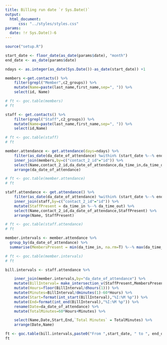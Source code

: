 ```yaml
---
title: Billing run date `r Sys.Date()`
output:
  html_document:
      css: "../styles/styles.css"
params:
  date: !r Sys.Date()-6
---
```

```r
source("setup.R")
```
```r
start_date <- floor_date(as_date(params$date), "month")
end_date <- as_date(params$date)

ndays <- as.integer(as_date(Sys.Date())-as_date(start_date)) +1

members <-get.contacts() %>%
    filter(grepl("Member",c2_groups)) %>%
    mutate(Name=paste(last_name,first_name,sep=", ")) %>%
    select(id, Name)

# ft <- goc.table(members)
# ft

staff <- get.contacts() %>%
    filter(grepl("Staff",c2_groups)) %>%
    mutate(Name=paste(last_name,first_name,sep=", ")) %>%
    select(id,Name)

# ft <- goc.table(staff)
# ft

member.attendance <- get.attendance(days=ndays) %>%
    filter(as_date(da_date_of_attendance) %within% (start_date %--% end_date)) %>%
    inner_join(members,by=c("contact_2_id"="id")) %>%
    select(Name,contact_2_id,da_date_of_attendance,da_time_in,da_time_out) %>%
    arrange(da_date_of_attendance)

# ft <- goc.table(member.attendance)
# ft

staff.attendance <- get.attendance() %>%
    filter(as_date(da_date_of_attendance) %within% (start_date %--% end_date)) %>%
    inner_join(staff,by=c("contact_2_id"="id")) %>%
    mutate(StaffPresent = da_time_in %--% da_time_out) %>%
    select(Name,contact_2_id,da_date_of_attendance,StaffPresent) %>%
    arrange(Name, StaffPresent)

# ft <- goc.table(staff.attendance)
# ft

member.intervals <- member.attendance %>%
  group_by(da_date_of_attendance) %>%
  summarise(MembersPresent = min(da_time_in, na.rm=T) %--% max(da_time_out, na.rm=T))

# ft <- goc.table(member.intervals)
# ft
```

```r

bill.intervals <- staff.attendance %>%

    inner_join(member.intervals,by="da_date_of_attendance") %>%
    mutate(BillInterval= make_intersection_v(StaffPresent,MembersPresent)) %>%
    mutate(Hours=floor(BillInterval/dhours(1))) %>%
    mutate(Minutes=BillInterval/dminutes(1)-60*Hours) %>%
    mutate(Start=format(int_start(BillInterval),"%I:%M %p")) %>%
    mutate(End=format(int_end(BillInterval),"%I:%M %p")) %>%
    rename(Date=da_date_of_attendance) %>%
    mutate(TotalMinutes=60*Hours+Minutes) %>%

    select(Name,Date,Start,End,`Total Minutes` = TotalMinutes) %>%
    arrange(Date,Name)

ft <- goc.table(bill.intervals,paste0("From ",start_date, " to ", end_date))
ft

```



